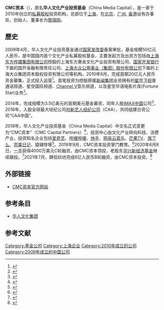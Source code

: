 {{Infobox company
| name = CMC资本
| name_en = CMC Capital Partners
| former_name = 华人文化产业投资基金
| type = [[私募基金|私募基金]]
| foundation = 2010年，[[上海|上海]]
| location = [[中國|中國]][[上海|上海]]<br>[[中國|中國]][[广州|广州]]<br>[[香港|香港]]<br>[[澳门|澳门]]
| founder = [[黎瑞刚|黎瑞刚]]
| homepage = {{URL|www.cmccap.com}}
| logo = CMC Logo.svg
}}

'''CMC资本'''（{{Lang-en|CMC Capital Partners}}），原名'''华人文化产业投资基金'''（China Media Capital），是一家于2010年创立的[[私募股权基金|私募股权]]投资机构，总部位于[[上海|上海]]，在[[北京市|北京]]、[[广州|广州]], [[香港|香港]]设有办事处，创始人、董事长为[[黎瑞刚|黎瑞刚]]。

== 歷史 ==
2009年4月，华人文化产业投资基金通过[[国家发改委|国家发改委]]备案审批，基金规模50亿元人民币，是中国国内首个文化产业私募股权基金，主要发起方及出资方包括由[[上海东方传媒集团有限公司|上海东方传媒集团有限公司]]控股的上海东方惠金文化产业投资有限公司、[[国家开发银行|国家开发银行]]下属的国开金融有限责任公司、[[上海大众公用事业（集团）股份有限公司|上海大众公用事业（集团）股份有限公司]]下属的上海大众集团资本股权投资有限公司等机构。2010年6月，完成首期20亿元人民币资金募集，正式投入运营<ref>{{Cite web|title=国内首个文化产业私募股权基金投入运营|url=https://www.yicai.com/news/364836.html|accessdate=2021-04-30|work=www.yicai.com|archive-date=2021-04-30|archive-url=https://web.archive.org/web/20210430100716/https://www.yicai.com/news/364836.html}}</ref>。首笔投资为控股原属[[新闻集团_(1979－2013年)|新闻集团]]全资拥有的[[星空卫视|星空卫视]]普通话频道、星空国际频道、[[Channel_V|Channel V]]音乐频道，以及星空华语电影片库(Fortune Star)业务<ref>{{Cite web|title=华人文化产业投资基金首笔投资花落星空电视_科技_腾讯网|url=https://tech.qq.com/a/20100810/000404.htm|accessdate=2021-04-30|work=tech.qq.com|archive-date=2021-04-30|archive-url=https://web.archive.org/web/20210430100719/https://tech.qq.com/a/20100810/000404.htm}}</ref>。

2014年，完成规模为3.5亿美元的首期美元基金募资，同年入股[[IMAX中國|IMAX中国]]公司<ref>{{Cite web|title=华人文化产业基金投资IMAX缔结战略合作-搜狐传媒|url=http://media.sohu.com/20140409/n397944433.shtml|accessdate=2021-05-01|work=media.sohu.com|archive-date=2021-05-01|archive-url=https://web.archive.org/web/20210501050225/http://media.sohu.com/20140409/n397944433.shtml}}</ref>，2016年，入股全球最大经纪公司[[创新艺人经纪公司|创新艺人经纪公司]]（CAA），共同组建合资公司“CAA中国”。

2018年，华人文化产业投资基金（China Media Capital）中文名正式变更为“CMC资本”（CMC Capital Partners）<ref>{{Cite web|title=从华人文化到CMC资本：老牌“文娱帝国”的科技雄心-股融易|url=http://www.guronge.com/p/27195.html|accessdate=2021-04-30|work=www.guronge.com|archive-date=2021-04-30|archive-url=https://web.archive.org/web/20210430100717/http://www.guronge.com/p/27195.html}}</ref>，投资中心由文化产业转向科技、消费产业，投资知名企业包括[[爱奇艺|爱奇艺]]、[[哔哩哔哩|哔哩哔哩]]、[[快手_(軟體)|快手]]、[[网易云音乐|网易云音乐]]、[[芒果TV|芒果TV]]、[[饿了么|饿了么]]、[[完美日记|完美日记]]、猿辅导等<ref>{{Cite web|title=CMC资本完成超过9.5亿第三期美元基金募资_详细解读_最新资讯_热点事件_36氪|url=http://36kr.com/p/1725147185153|accessdate=2021-04-30|work=36kr.com}}</ref>。2019年9月，CMC资本投资掌门教育。<ref>{{cite news |title=在线一对一赛道中，CMC资本投资人为什么非掌门1对1不可？ |url=https://3w.huanqiu.com/a/c36dc8/9CaKrnKmZOi?agt=11 |accessdate=2021-11-03 |work=环球网 |archive-date=2022-03-05 |archive-url=https://web.archive.org/web/20220305120323/https://3w.huanqiu.com/a/c36dc8/9CaKrnKmZOi?agt=11 }}</ref>2020年6月8日，[[一手|一手]]获得4000万美元C轮融资，由CMC资本领投，老股东[[华兴新经济基金|华兴新经济基金]]继续跟投。<ref>{{cite news |title=一手完成4000万美元C轮融资，CMC资本领投 |url=https://cn.chinadaily.com.cn/a/202006/10/WS5ee06be3a31027ab2a8cf585.html |accessdate=2021-11-03 |work=中国日报网 |archive-date=2021-11-03 |archive-url=https://web.archive.org/web/20211103175128/https://cn.chinadaily.com.cn/a/202006/10/WS5ee06be3a31027ab2a8cf585.html }}</ref>2021年7月，肆拾玖坊完成6亿人民币B轮融资，由CMC资本投资。<ref>{{cite news|title=36氪首发｜酱香白酒品牌「肆拾玖坊」完成6亿人民币B轮融资，由CMC资本独家投资|url=http://chuangkr.china.com.cn/p/1332649334544390?column=%E6%8E%A8%E8%8D%90&navId=31|accessdate=2021-11-03|work=中国网|archive-date=2021-11-03|archive-url=https://web.archive.org/web/20211103014801/http://chuangkr.china.com.cn/p/1332649334544390?column=%E6%8E%A8%E8%8D%90&navId=31}}</ref>

== 外部链接 ==

* [http://www.cmccap.com/ CMC资本官方网站] {{Wayback|url=http://www.cmccap.com/ |date=20041127162013 }}

== 参考条目 ==

* [[华人文化集团|华人文化集团]]

== 参考文献 ==
{{reflist}}
[[Category:基金公司|Category:基金公司]]
[[Category:上海企业|Category:上海企业]]
[[Category:2010年成立的公司|Category:2010年成立的公司]]
[[Category:2009年成立的中国公司|Category:2009年成立的中国公司]]